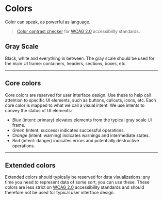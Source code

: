 
<Meta title="Foundations/1. Colors" />

# Colors

Color can speak, as powerful as language.

> [Color contrast checker](https://webaim.org/resources/contrastchecker/) for [WCAG 2.0](https://www.w3.org/TR/WCAG20/) accessibility standards.

## Gray Scale

Black, white and everything in between. The gray scale should be used for the main UI frame: containers, headers, sections, boxes, etc.

<ColorPalette>
  <ColorItem
    title="Black"
    subtitle="ColorBlack"
    colors={['#10161A']}
  />
  <ColorItem
    title="White"
    subtitle="ColorWhite"
    colors={['#FFFFFF']}
  />
  <ColorItem
    title="Dark Gray"
    subtitle="ColorDarkGray"
    colors={['#394B59', '#30404D', '#293742', '#202B33', '#182026']}
  />
  <ColorItem
    title="Gray"
    subtitle="ColorGray"
    colors={['#BFCCD6', '#A7B6C2', '#8A9BA8', '#738694', '#5C7080']}
  />
  <ColorItem
    title="Light Gray"
    subtitle="ColorLightGray"
    colors={['#F5F8FA', '#EBF1F5', '#E1E8ED', '#D8E1E8', '#CED9E0']}
  />
</ColorPalette>

---

## Core colors

Core colors are reserved for user interface design. Use these to help call attention to specific UI elements, such as buttons, callouts, icons, etc. Each core color is mapped to what we call a visual intent. We use intents to convey the status of UI elements:

* *Blue* (intent: primary) elevates elements from the typical gray scale UI frame.
* *Green* (intent: success) indicates successful operations.
* *Orange* (intent: warning) indicates warnings and intermediate states.
* *Red* (intent: danger) indicates errors and potentially destructive operations.

<ColorPalette>
  <ColorItem
    title="Blue"
    subtitle="ColorBlue"
    colors={['#48AFF0', '#2B95D6', '#137CBD', '#106BA3', '#0E5A8A']}
  />
  <ColorItem
    title="Green"
    subtitle="ColorGreen"
    colors={['#3DCC91', '#15B371', '#0F9960', '#0D8050', '#0A6640']}
  />
  <ColorItem
    title="Orange"
    subtitle="ColorOrange"
    colors={['#FFB366', '#F29D49', '#D9822B', '#BF7326', '#A66321']}
  />
  <ColorItem
    title="Red"
    subtitle="ColorRed"
    colors={['#FF7373', '#F55656', '#DB3737', '#C23030', '#A82A2A']}
  />
</ColorPalette>

---

## Extended colors

Extended colors should typically be reserved for data visualizations: any time you need to represent data of some sort, you can use these. These colors are less strict on [WCAG 2.0](https://www.w3.org/TR/WCAG20/) accessibility standards and should therefore not be used for typical user interface design.

<ColorPalette>
  <ColorItem
    title="Vermilion"
    subtitle="ColorVermilion"
    colors={['#FF6E4A', '#EB532D', '#D13913', '#B83211', '#9E2B0E']}
  />
  <ColorItem
    title="Rose"
    subtitle="ColorRose"
    colors={['#FF66A1', '#F5498B', '#DB2C6F', '#C22762', '#A82255']}
  />
  <ColorItem
    title="Voilet"
    subtitle="ColorVoilet"
    colors={['#C274C2', '#A854A8', '#8F398F', '#752F75', '#5C255C']}
  />
  <ColorItem
    title="Indigo"
    subtitle="ColorIndigo"
    colors={['#AD99FF', '#9179F2', '#7157D9', '#634DBF', '#5642A6']}
  />
  <ColorItem
    title="Cobalt"
    subtitle="ColorCobalt"
    colors={['#669EFF', '#4580E6', '#2965CC', '#2458B3', '#1F4B99']}
  />
  <ColorItem
    title="Turquoise"
    subtitle="ColorTurquoise"
    colors={['#2EE6D6', '#14CCBD', '#00B3A4', '#00998C', '#008075']}
  />
  <ColorItem
    title="Forest"
    subtitle="ColorForest"
    colors={['#62D96B', '#43BF4D', '#29A634', '#238C2C', '#1D7324']}
  />
  <ColorItem
    title="Lime"
    subtitle="ColorLime"
    colors={['#D1F26D', '#B6D94C', '#9BBF30', '#87A629', '#728C23']}
  />
  <ColorItem
    title="Gold"
    subtitle="ColorGold"
    colors={['#FFC940', '#F2B824', '#D99E0B', '#BF8C0A', '#A67908']}
  />
  <ColorItem
    title="Sepia"
    subtitle="ColorSepia"
    colors={['#C99765', '#B07B46', '#96622D', '#7D5125', '#63411E']}
  />
</ColorPalette>
